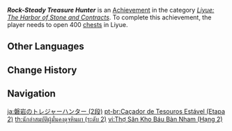 {{Achievement Infobox
|title        = Rock-Steady Treasure Hunter
|id           = 80051
|order id     = 0051
|category     = Liyue: The Harbor of Stone and Contracts
|description  = Open 400 [[chests]] in [[Liyue]] ([[The Chasm (Subregion)|The Chasm]] and [[Chenyu Vale]] are counted separately).
|requirements = 
|primogems    = 10
|tracking     = Tracks the amount of chests found in Liyue.
|topic        = Chests
|set          = Rock-Steady Treasure Hunter
|tier         = 2
|tiers_total  = 3
}}
'''''Rock-Steady Treasure Hunter''''' is an [[Achievement]] in the category ''[[Liyue: The Harbor of Stone and Contracts]]''. To complete this achievement, the player needs to open 400 [[chests]] in Liyue.
<!--
==Trivia==

==Video Guides==
{{EVT
|video1   = 
|caption1 = 
}}
-->
==Other Languages==
{{Other Languages|Transclude=Rock-Steady Treasure Hunter}}

==Change History==
{{Change History|1.0}}
<!--
==References==
{{Reflist}}
-->
==Navigation==
{{Achievement Navbox}}

[[ja:磐岩のトレジャーハンター (2段)]]
[[pt-br:Caçador de Tesouros Estável (Etapa 2)]]
[[th:นักล่าสมบัติผู้มั่นคงดุจหินผา (ระดับ 2)]]
[[vi:Thợ Săn Kho Báu Bàn Nham (Hạng 2)]]